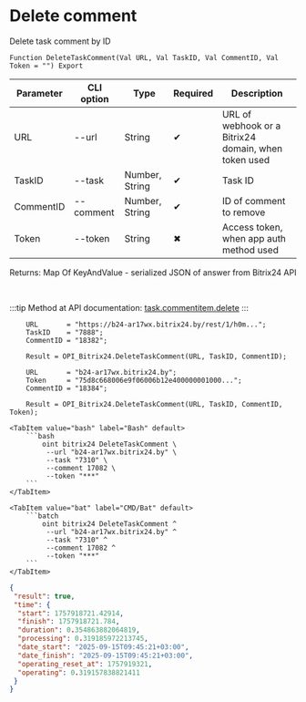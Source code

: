 ﻿---
sidebar_position: 5
description: Delete comment and other functions to work with Bitrix24 in the Open Integration Package, a free open-source integration library for 1C:Enterprise 8, OneScript and CLI
keywords: [1C, 1С, 1С:Enterprise, 1С:Enterprise 8.3, API, Integration, Services, Exchange, OneScript, CLI, Bitrix24]
---


# Delete comment
 Delete task comment by ID



`Function DeleteTaskComment(Val URL, Val TaskID, Val CommentID, Val Token = "") Export`

  | Parameter | CLI option | Type | Required | Description |
  |-|-|-|-|-|
  | URL | --url | String | &#x2714; | URL of webhook or a Bitrix24 domain, when token used |
  | TaskID | --task | Number, String | &#x2714; | Task ID |
  | CommentID | --comment | Number, String | &#x2714; | ID of comment to remove |
  | Token | --token | String | &#x2716; | Access token, when app auth method used |

  
  Returns:  Map Of KeyAndValue - serialized JSON of answer from Bitrix24 API

<br/>

:::tip
Method at API documentation: [task.commentitem.delete](https://dev.1c-bitrix.ru/rest_help/tasks/task/commentitem/delete.php)
:::
<br/>



```bsl title="1C:Enterprise/OneScript code example"
    URL       = "https://b24-ar17wx.bitrix24.by/rest/1/h0m...";
    TaskID    = "7888";
    CommentID = "18382";

    Result = OPI_Bitrix24.DeleteTaskComment(URL, TaskID, CommentID);

    URL       = "b24-ar17wx.bitrix24.by";
    Token     = "75d8c668006e9f06006b12e400000001000...";
    CommentID = "18384";

    Result = OPI_Bitrix24.DeleteTaskComment(URL, TaskID, CommentID, Token);
```
 

 <Tabs>
  
    <TabItem value="bash" label="Bash" default>
        ```bash
            oint bitrix24 DeleteTaskComment \
             --url "b24-ar17wx.bitrix24.by" \
             --task "7310" \
             --comment 17082 \
             --token "***"
        ```
    </TabItem>
  
    <TabItem value="bat" label="CMD/Bat" default>
        ```batch
            oint bitrix24 DeleteTaskComment ^
             --url "b24-ar17wx.bitrix24.by" ^
             --task "7310" ^
             --comment 17082 ^
             --token "***"
        ```
    </TabItem>
</Tabs>


```json title="Result"
{
 "result": true,
 "time": {
  "start": 1757918721.42914,
  "finish": 1757918721.784,
  "duration": 0.354863882064819,
  "processing": 0.319185972213745,
  "date_start": "2025-09-15T09:45:21+03:00",
  "date_finish": "2025-09-15T09:45:21+03:00",
  "operating_reset_at": 1757919321,
  "operating": 0.319157838821411
 }
}
```
